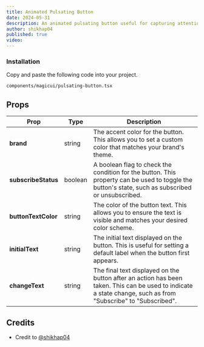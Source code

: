 ```yaml
---
title: Animated Pulsating Button
date: 2024-05-31
description: An animated pulsating button useful for capturing attention of users. 
author: shikhap04
published: true
video: 
---
```


<ComponentPreview name="pulsating-button-demo" />

<Steps>

### Installation

Copy and paste the following code into your project.

```text
components/magicui/pulsating-button.tsx
```

<ComponentSource name="pulsating-button" />

</Steps>

## Props

| Prop              | Type    | Description                                                                 |
|-------------------|---------|-----------------------------------------------------------------------------|
| **brand**         | string  | The accent color for the button. This allows you to set a custom color that matches your brand's theme. |
| **subscribeStatus** | boolean | A boolean flag to check the condition for the button. This property can be used to toggle the button's state, such as subscribed or unsubscribed. |
| **buttonTextColor** | string  | The color of the button text. This allows you to ensure the text is visible and matches your desired color scheme. |
| **initialText**   | string  | The initial text displayed on the button. This is useful for setting a default label when the button first appears. |
| **changeText**    | string  | The final text displayed on the button after an action has been taken. This can be used to indicate a state change, such as from "Subscribe" to "Subscribed". |


## Credits

- Credit to [@shikhap04](https://github.com/shikhap04)